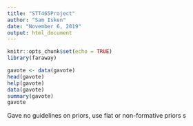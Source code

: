 ```yaml
---
title: "STT465Project"
author: "Sam Isken"
date: "November 6, 2019"
output: html_document
---
```


```r
knitr::opts_chunk$set(echo = TRUE)
library(faraway)
```

```r
gavote <- data(gavote)
head(gavote)
help(gavote)
data(gavote)
summary(gavote)
gavote
```

Gave no guidelines on priors, use flat or non-formative priors s